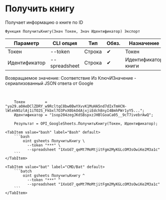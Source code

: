 ﻿---
sidebar_position: 2
---


# Получить книгу
 Получает информацию о книге по ID



`Функция ПолучитьКнигу(Знач Токен, Знач Идентификатор) Экспорт`

  | Параметр | CLI опция | Тип | Обяз. | Назначение |
  |-|-|-|-|-|
  | Токен | --token | Строка | &#x2714; | Токен |
  | Идентификатор | --spreadsheet | Строка | &#x2714; | Идентификатор книги |

  
  Возвращаемое значение:   Соответствие Из КлючИЗначение - сериализованный JSON ответа от Google

<br/>




```bsl title="Пример использования для 1С:Предприятие/OneScript"
    Токен         = "ya29.a0AeDClZDRY_w9RcltqC8bw0BwYXvvK1MuHA5nd7dIxTmHCN-lWlekNSzlAj1iTO2S_Fkbxl7O3PxX0bkOdAjxjiEdch8nyI4BmhPWr1yY5...";
    Идентификатор = "1sop204zegJKdSBspxzJHBlGoaCa05__9cT7ivebrAwQ";

    Результат = OPI_GoogleSheets.ПолучитьКнигу(Токен, Идентификатор);
```
    

 <Tabs>
  
    <TabItem value="bash" label="Bash" default>
        ```bash
            oint gsheets ПолучитьКнигу \
              --token "***" \
              --spreadsheet "1XxUd7_qeMt7MoMtjitFgm2MyKGLcOM3sOwiKe2M3a1c"
        ```
    </TabItem>
  
    <TabItem value="bat" label="CMD/Bat" default>
        ```batch
            oint gsheets ПолучитьКнигу ^
              --token "***" ^
              --spreadsheet "1XxUd7_qeMt7MoMtjitFgm2MyKGLcOM3sOwiKe2M3a1c"
        ```
    </TabItem>
</Tabs>



